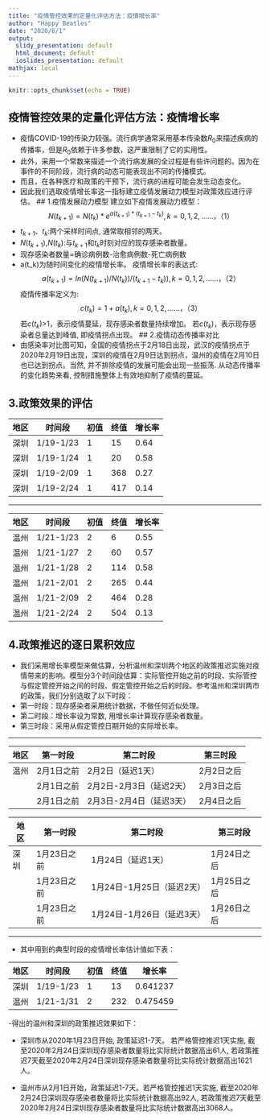 ---
title: "疫情管控效果的定量化评估方法：疫情增长率"
author: "Happy Beatles"
date: "2020/6/1"
output:
  slidy_presentation: default
  html_document: default
  ioslides_presentation: default
mathjax: local
---

```{r setup, include=FALSE}
knitr::opts_chunk$set(echo = TRUE)
```

## 疫情管控效果的定量化评估方法：疫情增长率

- 疫情COVID-19的传染力较强。流行病学通常采用基本传染数$R_0$来描述疾病的传播率，但是$R_0$依赖于许多参数，这严重限制了它的实用性。
- 此外，采用一个常数来描述一个流行病发展的全过程是有些许问题的。因为在事件的不同阶段，流行病的动态可能表现出不同的传播模式。
- 而且，在各种医疗和政策的干预下，流行病的进程可能会发生动态变化。
- 因此我们选取疫情增长率这一指标建立疫情发展动力模型对政策效应进行评估。
## 1.疫情发展动力模型
建立如下疫情发展动力模型：$$N(t_{k+1})=N(t_k)*e^{a(t_{k+1})*(t_{k+1}-t_k)}, k=0,1,2,……，    （1）$$
- $t_{k+1}$、$t_k$:两个采样时间点, 通常取相邻的两天。
- $N(t_{k+1})$,$N(t_k)$:与$t_{k+1}$和$t_k$时刻对应的现存感染者数量。
- 现存感染者数量=确诊病例数-治愈病例数-死亡病例数
- a(t_k)为随时间变化的疫情增长率。
疫情增长率的表达式:$$a(t_{k+1})=ln(N(t_{k+1})/N(t_k))/(t_{k+1}-t_k)), k=0,1,2,……，    （2） $$
疫情传播率定义为:$$c(t_k)=1+a(t_k), k=0,1,2,……，    （3） $$
若$c(t_k)$>1，表示疫情蔓延，现存感染者数量持续增加。
若$c(t_k)$\leq1，表示现存感染者总量达到峰值, 即疫情拐点出现。
## 2.疫情动态传播率对比
- 由感染率对比图可知，全国的疫情拐点于2月18日出现，武汉的疫情拐点于2020年2月19日出现，深圳的疫情在2月9日达到拐点，温州的疫情在2月10日也已达到拐点。当然, 并不排除疫情的发展可能会出现一些振荡. 从动态传播率的变化趋势来看, 控制措施整体上有效地抑制了疫情的蔓延。

## 3.政策效果的评估

|  地区 |  时间段   | 初值 | 终值 | 增长率  |
| ----- |  -------  | ---- | ---- | ------- |
| 深圳  | 1/19-1/23 | 1    | 15   | 0.64    |
| 深圳  | 1/19-1/24 | 1    | 20   | 0.58    |
| 深圳  | 1/19-2/09 | 1    | 368  | 0.27    |
| 深圳  | 1/19-2/24 | 1    | 417  | 0.14    |

---

|  地区 |  时间段   | 初值 | 终值 | 增长率  |
| ----- |  -------  | ---- | ---- | ------- |
| 温州  | 1/21-1/23 | 2    | 6    | 0.55    |
| 温州  | 1/21-1/27 | 2    | 60   | 0.57    |
| 温州  | 1/21-1/28 | 2    | 114  | 0.58    |
| 温州  | 1/21-2/01 | 2    | 265  | 0.44    |
| 温州  | 1/21-2/09 | 2    | 464  | 0.28    |
| 温州  | 1/21-2/24 | 2    | 504  | 0.13    |


## 4.政策推迟的逐日累积效应
- 我们采用增长率模型来做估算，分析温州和深圳两个地区的政策推迟实施对疫情带来的影响。模型分3个时间段估算：实际管控开始之前的时段、实际管控与假定管控开始之间的时段、假定管控开始之后的时段。参考温州和深圳两市的政策，我们分别选取了以下时段：
<br/>
- 第一时段：现存感染者采用统计数据，不做任何近似处理。<br/>
- 第二时段：增长率设为常数, 用增长率计算现存感染者数量。<br/>
- 第三时段：采用从假定管控日期开始的实际增长率。<br/>

--- 

|  地区 |  第一时段  | 第二时段                 | 第三时段  |
| ----- |  -------- | ---------------------   | -------- |
| 温州  | 2月1日之前 | 2月2日（延迟1天）        |2月2日之后 |
|       | 2月1日之前 | 2月2日-2月3日（延迟2天） |2月3日之后 |
|       | 2月1日之前 | 2月3日-2月4日（延迟3天） |2月4日之后 |


|  地区 |  第一时段  | 第二时段                  | 第三时段   |
| ----- |  -------- | ---------------------    | -------   |
| 深圳  | 1月23日之前| 1月24日（延迟1天）        |1月24日之后 |
|       | 1月23日之前| 1月24日-1月25日（延迟2天）|1月25日之后 |
|       | 1月23日之前| 1月24日-1月26日（延迟3天）|1月26日之后 |

--- 

- 其中用到的典型时段的疫情增长率估计值如下表：

|  地区 |  时间段   | 初值 | 终值 | 增长率  |
| ----- |  -------  | ---- | ---- | ------- |
| 深圳  | 1/19-1/23 | 1    |  13  | 0.641237|
| 温州  | 1/21-1/31 | 2    | 232  | 0.475459|


-得出的温州和深圳的政策推迟效果如下：


- 深圳市从2020年1月23日开始, 政策延迟1-7天。 若严格管控推迟1天实施,  截至2020年2月24日深圳现存感染者数量将比实际统计数据高出61人, 若政策推迟7天截至2020年2月24日深圳现存感染者数量将比实际统计数据高出1621人。

- 温州市从2月1日开始，政策延迟1-7天。若严格管控推迟1天实施, 截至2020年2月24日深圳现存感染者数量将比实际统计数据高出92人, 若政策推迟7天截至2020年2月24日深圳现存感染者数量将比实际统计数据高出3068人。




